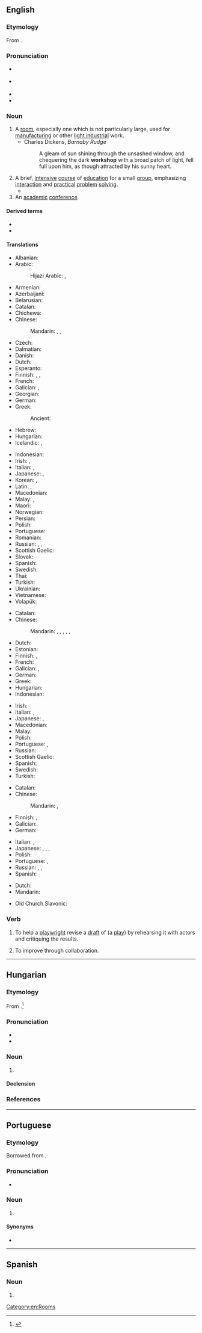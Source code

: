 {{also|Workshop}}
==English==
{{was wotd|2007|December|24}}

===Etymology===
From {{compound|en|work|shop}}.

===Pronunciation===
* {{a|RP}} {{IPA|en|/ˈwɜːk.ʃɒp/}}
* {{a|US}} {{IPA|en|/ˈwɝk.ʃɑp/}}
* {{audio|en|en-us-workshop.ogg|Audio (US)}}
* {{audio|en|en-au-workshop.ogg|Audio (AU)}}

===Noun===
{{en-noun}}

# A [[room]], especially one which is not particularly large, used for [[manufacturing]] or other [[light industry|light industrial]] work.
#* Charles Dickens, ''Barnaby Rudge''
#*: A gleam of sun shining through the unsashed window, and chequering the dark '''workshop''' with a broad patch of light, fell full upon him, as though attracted by his sunny heart.
# A brief, [[intensive]] [[course]] of [[education]] for a small [[group]], emphasizing [[interaction]] and [[practical]] [[problem]] [[solving]].
#*{{quote-journal
|en
|journal=Jewish Currents
|title=Red Line Rebellion
|author=Jess Schwalb
|url=https://jewishcurrents.org/red-line-rebellion/
|date=2019-7-3
|passage=On any given Friday night at the Claremont Colleges, between 15 and 20 Jewish students gather to sing wordless melodies, dive into textual study of Talmud or James Baldwin, or hold '''workshops''' on antisemitism.}}
# An [[academic]] [[conference]].

====Derived terms====
* {{l|en|idle hands are the devil's workshop}}
* {{l|en|Santa's workshop}}

====Translations====
{{trans-top|small manufacturing room}}
* Albanian: {{t-needed|sq}}
* Arabic:
*: Hijazi Arabic: {{t|acw|وَرْشَة|m|tr=warša}},
* Armenian: {{t+|hy|արհեստանոց}}
* Azerbaijani: {{t|az|atelye}}
* Belarusian: {{t|be|майстэ́рня|f|sc=Cyrl}}
* Catalan: {{t+|ca|taller|m}}
* Chichewa: {{t|ny|shopo}}
* Chinese:
*: Mandarin: {{t+|cmn|車間|sc=Hani}}, {{t+|cmn|车间|tr=chējiān|sc=Hani}}, {{t+|cmn|作坊|tr=zuōfang|sc=Hani}}
* Czech: {{t|cs|dílna|f}}
* Dalmatian: {{t|dlm|botaiga|f}}
* Danish: {{t+|da|værksted|n}}
* Dutch: {{t+|nl|atelier|n}}
* Esperanto: {{t-needed|eo}}
* Finnish: {{t+|fi|työpaja}}, {{t+|fi|verstas}}, {{t+|fi|paja}}
* French: {{t+|fr|atelier|m}}
* Galician: {{t|gl|obradoiro|m}}, {{t+|gl|taller|m}}
* Georgian: {{t|ka|სახელოსნო}}
* German: {{t+|de|Werkstatt|f}}
* Greek: {{t+|el|εργαστήριο|n}}
*: Ancient: {{t|grc|ἐργαστήριον|n}}
* Hebrew: {{t+|he|סַדְנָה|f|tr=sadná}}
* Hungarian: {{t+|hu|műhely}}
* Icelandic: {{t+|is|smiðja|f}}, {{t+|is|verkstæði|n}}
{{trans-mid}}
* Indonesian: {{t+|id|bengkel}}
* Irish: {{t|ga|ceárta|f}}, {{t|ga|ceardlann|f}}
* Italian: {{t+|it|laboratorio|m}}, {{t+|it|bottega}}
* Japanese: {{t|ja|作業場|tr=さぎょうば, sagyōba|sc=Jpan}}, {{t|ja|アトリエ|tr=atorie|sc=Jpan}}
* Korean: {{t+|ko|작업장}}, {{t+|ko|아틀리에}}
* Latin: {{t|la|opificīna|f}}, {{t|la|officīna|f}}
* Macedonian: {{t|mk|работи́лница|f}}
* Malay: {{t|ms|bengkel}}, {{t+|ms|woksyop}}
* Maori: {{t|mi|wharemahi}}
* Norwegian: {{t+|no|verksted}}
* Persian: {{t+|fa|کارگاه|tr=kârgâh|sc=fa-Arab}}
* Polish: {{t+|pl|warsztat|m}}
* Portuguese: {{t+|pt|oficina|f}}
* Romanian: {{t+|ro|atelier|n}}
* Russian: {{t+|ru|мастерска́я|f}}, {{t+|ru|цех|m}}, {{t+|ru|ателье́|n|tr=atɛlʹjé}}
* Scottish Gaelic: {{t|gd|bùth-obrach|f}}
* Slovak: {{t|sk|dielňa|f}}
* Spanish: {{t+|es|taller|m}}
* Swedish: {{t+|sv|verkstad|c}}
* Thai: {{t-needed|th}}
* Turkish: {{t+|tr|atölye}}
* Ukrainian: {{t|uk|майсте́рня|f|sc=Cyrl}}
* Vietnamese: {{t+|vi|xưởng}}
* Volapük: {{t+|vo|voböp}}
{{trans-bottom}}

{{trans-top|intensive course of education}}
* Catalan: {{t+|ca|taller|m}}
* Chinese:
*: Mandarin: {{t+|cmn|研討會|sc=Hani}}, {{t+|cmn|研讨会|tr=yántǎohuì|sc=Hani}}, {{t+|cmn|講習會|sc=Hani}}, {{t+|cmn|讲习会|tr=jiǎngxíhuì|sc=Hani}}, {{t+|cmn|講習班|sc=Hani}}, {{t+|cmn|讲习班|tr=jiǎngxíbān|sc=Hani}}
* Dutch: {{t+|nl|workshop}}
* Estonian: {{t|et|õpituba}}
* Finnish: {{t+|fi|työpaja}}, {{t|fi|ryhmätyökurssi}}
* French: {{t+|fr|atelier|m}}
* Galician: {{t|gl|obradoiro|m}}, {{t+|gl|taller|m}}
* German: {{t+|de|Workshop|m}}
* Greek: {{t+|el|εργαστήρια|n-p}}
* Hungarian: {{t|hu|intenzív kurzus}}
* Indonesian: {{t+|id|lokakarya}}
{{trans-mid}}
* Irish: {{t|ga|ceardlann|f}}
* Italian: {{t+|it|laboratorio|m}}, {{t+|it|workshop}}
* Japanese: {{t+|ja|講習会|tr=こうしゅうかい, kōshūkai|sc=Jpan}}, {{t|ja|研修会|tr=けんしゅうかい, kenshūkai|sc=Jpan}}
* Macedonian: {{t|mk|работи́лница|f}}
* Malay: {{t|ms|bengkel}}
* Polish: {{t|pl|warsztaty|p}}
* Portuguese: {{t+|pt|seminário|m}}, {{t+|pt|workshop|m}}
* Russian: {{t+|ru|семина́р|m}}
* Scottish Gaelic: {{t|gd|bùth-obrach|f}}
* Spanish: {{t+|es|taller|m}}
* Swedish: {{t+|sv|workshop|c}}
* Turkish: {{t+|tr|çalıştay}}
{{trans-bottom}}

{{trans-top|academic conference}}
* Catalan: {{t+|ca|seminari|m}}
* Chinese:
*: Mandarin: {{t+|cmn|研討會|sc=Hani}}, {{t+|cmn|研讨会|tr=yántǎohuì|sc=Hani}}
* Finnish: {{t+|fi|työpaja}}, {{t+|fi|workshop}}
* Galician: {{t+|gl|seminario|m}}
* German: {{t+|de|Workshop|m}}
{{trans-mid}}
* Italian: {{t+|it|seminario}}, {{t+|it|workshop}}
* Japanese: {{t+|ja|講習会|tr=こうしゅうかい, kōshūkai|sc=Jpan}}, {{t|ja|研修会|tr=けんしゅうかい, kenshūkai|sc=Jpan}}, {{t|ja|作業部会|tr=さぎょうぶかい, sagyōbukai|sc=Jpan}}, {{t+|ja|ワークショップ|tr=wākushoppu|sc=Jpan}}
* Polish: {{t|pl|[[warsztaty]] [[akademickie]]|p}}
* Portuguese: {{t+|pt|seminário|m}}, {{t+|pt|colóquio|m}}
* Russian: {{t+|ru|се́кция|f}}, {{t+|ru|семина́р|m}}, {{t+|ru|симпо́зиум|m}}
* Spanish: {{t+|es|taller|m}}
{{trans-bottom}}

{{checktrans-top}}
* Dutch: {{t+check|nl|werkplaats|f|m}}
* Mandarin: {{t-check|cmn|工作坊|sc=Hani}}
{{trans-mid}}
* Old Church Slavonic: {{t-check|cu|дѣльникъ|m}}
{{trans-bottom}}

===Verb===
{{en-verb|workshops|workshopping|workshopped}}

# {{lb|en|transitive}} To help a [[playwright]] revise a [[draft]] of (a [[play]]) by rehearsing it with actors and critiquing the results.
# {{lb|en|transitive|business}} To improve through collaboration.

[[Category:en:Rooms]]

----

==Hungarian==

===Etymology===
From {{der|hu|en|workshop}}.<ref>{{R:TotfalusiEty 2005}}</ref>

===Pronunciation===
* {{hu-IPA|vörksop}}
* {{hyphenation|hu|work|shop}}

===Noun===
{{hu-noun|ok}}

# {{l|en|workshop}}

====Declension====
{{hu-infl-nom|workshopo|o}}{{hu-pos-otok|workshop|j|jai}}

===References===
<references/>

----

==Portuguese==

===Etymology===
Borrowed from {{bor|pt|en|workshop}}.

===Pronunciation===
* {{a|Brazil}} {{IPA|pt|/ˌwoʁk.ˈʃɔp/|/ˌwoʁk.ˈʃɔ.pi/}}

===Noun===
{{pt-noun|m|s}}

# {{l|en|workshop}} {{gloss|intensive course of education in a specific subject}}

====Synonyms====
* {{l|pt|seminário}}

----

==Spanish==

===Noun===
{{es-noun|m}}

# {{l|en|workshop}}